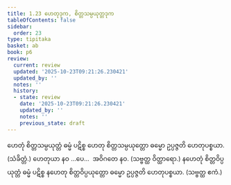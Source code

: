 ```yaml
---
title: 1.23 ဟေတုဒုက, စိတ္တသမ္ပယုတ္တဒုက
tableOfContents: false
sidebar:
  order: 23
type: tipitaka
basket: ab
book: p6
review:
  current: review
  updated: '2025-10-23T09:21:26.230421'
  updated_by: ''
  notes: ''
  history:
  - state: review
    date: '2025-10-23T09:21:26.230421'
    updated_by: ''
    notes: ''
    previous_state: draft
---
```



<ReviewStatus review={frontmatter.review} showDetails={true} />

<HypothesisAnnotation frontmatter={frontmatter} />

<DynamicBreadcrumb />

<Division number="47" book="p6" e="ch" v="39" p="50">

<Paragraph number="137" book="p6">
ဟေတုံ စိတ္တသမ္ပယုတ္တံ ဓမ္မံ ပဋိစ္စ ဟေတု စိတ္တသမ္ပယုတ္တော ဓမ္မော ဥပ္ပဇ္ဇတိ ဟေတုပစ္စယာ. (သံခိတ္တံ.)
</Paragraph>

<Paragraph number="138" book="p6">
ဟေတုယာ နဝ …ပေ…  အဝိဂတေ နဝ. (သဗ္ဗတ္ထ ဝိတ္ထာရော.)
</Paragraph>

<Paragraph number="139" book="p6">
နဟေတုံ စိတ္တဝိပ္ပယုတ္တံ ဓမ္မံ ပဋိစ္စ နဟေတု စိတ္တဝိပ္ပယုတ္တော ဓမ္မော ဥပ္ပဇ္ဇတိ ဟေတုပစ္စယာ. (သဗ္ဗတ္ထ ဧကံ.)
</Paragraph>
</Division>